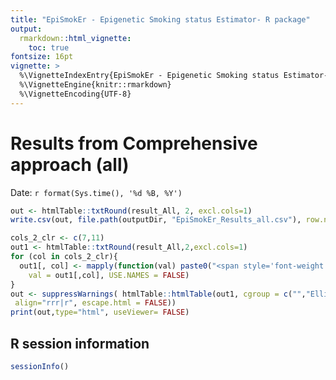 ```yaml
---
title: "EpiSmokEr - Epigenetic Smoking status Estimator- R package"
output:
  rmarkdown::html_vignette:
    toc: true
fontsize: 16pt
vignette: >
  %\VignetteIndexEntry{EpiSmokEr - Epigenetic Smoking status Estimator- R package}
  %\VignetteEngine{knitr::rmarkdown}
  %\VignetteEncoding{UTF-8}
---
```


# Results from Comprehensive approach (all)
Date: `r format(Sys.time(), '%d %B, %Y')` 

```r
out <- htmlTable::txtRound(result_All, 2, excl.cols=1)
write.csv(out, file.path(outputDir, "EpiSmokEr_Results_all.csv"), row.names=FALSE)
```

```r
cols_2_clr <- c(7,11) 
out1 <- htmlTable::txtRound(result_All,2,excl.cols=1)
for (col in cols_2_clr){
  out1[, col] <- mapply(function(val) paste0("<span style='font-weight: 900; color: #0000CD'>",val,"</span>"),
    val = out1[,col], USE.NAMES = FALSE)
}
out <- suppressWarnings( htmlTable::htmlTable(out1, cgroup = c("","Elliott Method","Zhang Method","Multinomial LASSO Method",rep(NA,7)),n.cgroup = c(rep(1,3),8,rep(FALSE,7)), rnames=FALSE, col.columns = c(rep("none",3),rep("#EFEFF0", 8)),
 align="rrr|r", escape.html = FALSE))
print(out,type="html", useViewer= FALSE)
```

## R session information
```r
sessionInfo()
```
